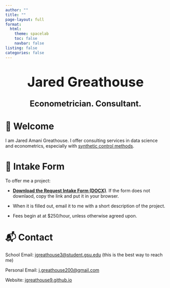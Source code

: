 ```yaml
---
author: ""
title: ""
page-layout: full
format:
  html:
    theme: spacelab
    toc: false
    navbar: false
listing: false
categories: false
---
```



<h1 style="text-align: center; font-size: 3em; margin-top: 1em;">Jared Greathouse</h1>
<h2 style="text-align: center; font-size: 1.8em; margin-top: 0.5em;">Econometrician. Consultant.</h2>


# 👋 Welcome

I am Jared Amani Greathouse. I offer consulting services in data science and econometrics, especially with [synthetic control methods](https://mlsynth.readthedocs.io/en/latest/).

# 📄 Intake Form

To offer me a project:

- [**Download the Request Intake Form (DOCX)**](http://jgreathouse9.github.io/files/Request_Intake_Form.docx). If the form does not downlaod, copy the link and put it in your browser. 

- When it is filled out, email it to me with a short description of the project.

- Fees begin at at $250/hour, unless otherwise agreed upon.

# 📬 Contact

School Email: [jgreathouse3@student.gsu.edu](mailto:jgreathouse3@student.gsu.edu) (this is the best way to reach me)

Personal Email: [j.greathouse200@gmail.com](mailto:j.greathouse200@gmail.com)

Website: [jgreathouse9.github.io](https://jgreathouse9.github.io)
